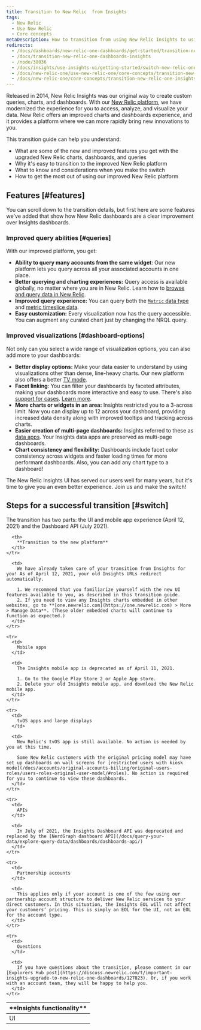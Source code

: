 ```yaml
---
title: Transition to New Relic  from Insights
tags:
  - New Relic 
  - Use New Relic 
  - Core concepts
metaDescription: How to transition from using New Relic Insights to using New Relic.
redirects:
  - /docs/dashboards/new-relic-one-dashboards/get-started/transition-new-relic-one-dashboards-insights
  - /docs/transition-new-relic-one-dashboards-insights
  - /node/38036
  - /docs/insights/use-insights-ui/getting-started/switch-new-relic-one-insights
  - /docs/new-relic-one/use-new-relic-one/core-concepts/transition-new-relic-one-insights
  - /docs/new-relic-one/core-concepts/transition-new-relic-one-insights
---
```


Released in 2014, New Relic Insights was our original way to create custom queries, charts, and dashboards. With our [New Relic platform](/docs/new-relic-one/use-new-relic-one/get-started/introduction-new-relic-one), we have modernized the experience for you to access, analyze, and visualize your data. New Relic offers an improved charts and dashboards experience, and it provides a platform where we can more rapidly bring new innovations to you.

This transition guide can help you understand:

* What are some of the new and improved features you get with the upgraded New Relic charts, dashboards, and queries
* Why it's easy to transition to the improved New Relic platform
* What to know and considerations when you make the switch
* How to get the most out of using our improved New Relic platform

## Features [#features]

You can scroll down to the transition details, but first here are some features we've added that show how New Relic dashboards are a clear improvement over Insights dashboards.

### Improved query abilities [#queries]

With our improved platform, you get:

* **Ability to query many accounts from the same widget**: Our new platform lets you query across all your associated accounts in one place.
* **Better querying and charting experiences:** Query access is available globally, no matter where you are in New Relic. Learn how to [browse and query data in New Relic](/docs/query-your-data/explore-query-data/get-started/introduction-querying-new-relic-data/).
* **Improved query experience:** You can query both the [`Metric` data type](/docs/data-ingest-apis/get-data-new-relic/metric-api/view-query-you-metric-data) and [metric timeslice data](/docs/query-data/nrql-new-relic-query-language/nrql-query-tutorials/query-metric-timeslice-data-nrql).
* **Easy customization:** Every visualization now has the query accessible. You can augment any curated chart just by changing the NRQL query.

### Improved visualizations [#dashboard-options]

Not only can you select a wide range of visualization options, you can also add more to your dashboards:

* **Better display options:** Make your data easier to understand by using visualizations other than dense, line-heavy charts. Our new platform also offers a better [TV mode](/docs/query-your-data/explore-query-data/dashboards/manage-your-dashboard#dash-visual-tv).
* **Facet linking**: You can filter your dashboards by faceted attributes, making your dashboards more interactive and easy to use. There's also [support for cases](/docs/query-your-data/explore-query-data/dashboards/filter-new-relic-one-dashboards-facets/#facet-linking-cases). [Learn more](/docs/query-your-data/explore-query-data/dashboards/filter-new-relic-one-dashboards-facets).
* **More charts or widgets in an area:** Insights restricted you to a 3-across limit. Now you can display up to 12 across your dashboard, providing increased data density along with improved tooltips and tracking across charts.
* **Easier creation of multi-page dashboards:** Insights referred to these as [data apps](/docs/dashboards/new-relic-one-dashboards/manage-your-dashboard/create-dashboards-have-multiple-pages). Your Insights data apps are preserved as multi-page dashboards.
* **Chart consistency and flexibility:** Dashboards include facet color consistency across widgets and faster loading times for more performant dashboards. Also, you can add any chart type to a dashboard!

The New Relic Insights UI has served our users well for many years, but it's time to give you an even better experience. Join us and make the switch!

## Steps for a successful transition [#switch]

The transition has two parts: the UI and mobile app experience (April 12, 2021) and the Dashboard API (July 2021).

<table>
  <thead>
    <tr>
      <th style={{ width: "200px" }}>
        **Insights functionality**
      </th>

      <th>
        **Transition to the new platform**
      </th>
    </tr>
  </thead>

  <tbody>
    <tr>
      <td>
        UI
      </td>

      <td>
        We have already taken care of your transition from Insights for you! As of April 12, 2021, your old Insights URLs redirect automatically.

        1. We recommend that you familiarize yourself with the new UI features available to you, as described in this transition guide.
        2. If you need to view any Insights charts embedded in other websites, go to **[one.newrelic.com](https://one.newrelic.com) > More > Manage Data**. (These older embedded charts will continue to function as expected.)
      </td>
    </tr>

    <tr>
      <td>
        Mobile apps
      </td>

      <td>
        The Insights mobile app is deprecated as of April 11, 2021.

        1. Go to the Google Play Store 2 or Apple App store.
        2. Delete your old Insights mobile app, and download the New Relic mobile app.
      </td>
    </tr>

    <tr>
      <td>
        tvOS apps and large displays
      </td>

      <td>
        New Relic's tvOS app is still available. No action is needed by you at this time.

        Some New Relic customers with the original pricing model may have set up dashboards on wall screens for [restricted users with kiosk mode](/docs/accounts/original-accounts-billing/original-users-roles/users-roles-original-user-model/#roles). No action is required for you to continue to view these dashboards.
      </td>
    </tr>

    <tr>
      <td>
        APIs
      </td>

      <td>
        In July of 2021, the Insights Dashboard API was deprecated and replaced by the [NerdGraph dashboard API](/docs/query-your-data/explore-query-data/dashboards/dashboards-api/)
      </td>
    </tr>

    <tr>
      <td>
        Partnership accounts
      </td>

      <td>
        This applies only if your account is one of the few using our partnership account structure to deliver New Relic services to your direct customers. In this situation, the Insights EOL will not affect your customers’ pricing. This is simply an EOL for the UI, not an EOL for the account type.
      </td>
    </tr>

    <tr>
      <td>
        Questions
      </td>

      <td>
        If you have questions about the transition, please comment in our [Explorers Hub post](https://discuss.newrelic.com/t/important-insights-upgrade-to-new-relic-one-dashboards/127823). Or, if you work with an account team, they will be happy to help you.
      </td>
    </tr>
  </tbody>
</table>
